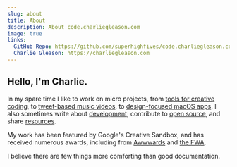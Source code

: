 ```yaml
---
slug: about
title: About
description: About code.charliegleason.com
image: true
links:
  GitHub Repo: https://github.com/superhighfives/code.charliegleason.com
  Charlie Gleason: https://charliegleason.com
---
```



<HandMetal className="text-indigo-500" size="48" />

## Hello, I'm Charlie.

In my spare time I like to work on micro projects, from [tools for creative coding](https://sandpitjs.com/), to [tweet-based music videos](http://tweetflight.wearebrightly.com/), to [design-focused macOS apps](https://superhighfives.com/pika). I also sometimes write about [development](https://medium.com/superhighfives), contribute to [open source](https://github.com/superhighfives/), and share [resources](https://dribbble.com/superhighfives).

My work has been featured by Google's Creative Sandbox, and has received numerous awards, including from [Awwwards](https://thefwa.com/profiles/charlie-gleason) and [the FWA](https://thefwa.com/profiles/charlie-gleason).

I believe there are few things more comforting than good documentation.
